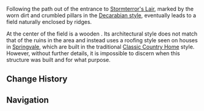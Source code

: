{{Location Infobox
|image        = <gallery>
Boar Habitat.png|In-game
Point of Interest Boar Habitat Map Location.png|Map
</gallery>
|type         = Point of Interest
|region       = Mondstadt
|area         = Brightcrown Mountains
|subarea      = Brightcrown Canyon
}}
{{Location Intro|The '''Boar Habitat'''|description=<p>It is notable for its unusually high number of [[Forest Boar]]s.</p>}}

Following the path out of the entrance to [[Stormterror's Lair]], marked by the worn dirt and crumbled pillars in the [[Decarabian's Mondstadt#Architecture and Design|Decarabian style]], eventually leads to a field naturally enclosed by ridges.

At the center of the field is a wooden {{w|bell-cot}}. Its architectural style does not match that of the ruins in the area and instead uses a roofing style seen on houses in [[Springvale]], which are built in the traditional [[Classic Country Home]] style. However, without further details, it is impossible to discern when this structure was built and for what purpose.

==Change History==
{{Change History|1.0}}

==Navigation==
{{PoI Navbox|Mondstadt}}